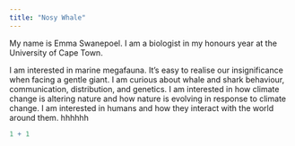 ```yaml
---
title: "Nosy Whale"
---
```


My name is Emma Swanepoel. I am a biologist in my honours year at the University of Cape Town.

I am interested in marine megafauna. It's easy to realise our insignificance when facing a gentle giant. I am curious about whale and shark behaviour, communication, distribution, and genetics. I am interested in how climate change is altering nature and how nature is evolving in response to climate change. I am interested in humans and how they interact with the world around them. hhhhhh

```r
1 + 1
```
